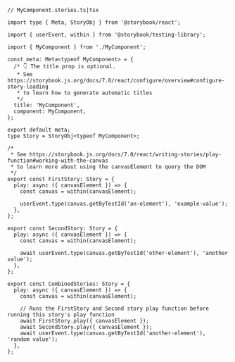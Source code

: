 ```tsx
// MyComponent.stories.ts|tsx

import type { Meta, StoryObj } from '@storybook/react';

import { userEvent, within } from '@storybook/testing-library';

import { MyComponent } from './MyComponent';

const meta: Meta<typeof MyComponent> = {
  /* 👇 The title prop is optional.
   * See https://storybook.js.org/docs/7.0/react/configure/overview#configure-story-loading
   * to learn how to generate automatic titles
   */
  title: 'MyComponent',
  component: MyComponent,
};

export default meta;
type Story = StoryObj<typeof MyComponent>;

/*
 * See https://storybook.js.org/docs/7.0/react/writing-stories/play-function#working-with-the-canvas
 * to learn more about using the canvasElement to query the DOM
 */
export const FirstStory: Story = {
  play: async ({ canvasElement }) => {
    const canvas = within(canvasElement);

    userEvent.type(canvas.getByTestId('an-element'), 'example-value');
  },
};

export const SecondStory: Story = {
  play: async ({ canvasElement }) => {
    const canvas = within(canvasElement);

    await userEvent.type(canvas.getByTestId('other-element'), 'another value');
  },
};

export const CombinedStories: Story = {
  play: async ({ canvasElement }) => {
    const canvas = within(canvasElement);

    // Runs the FirstStory and Second story play function before running this story's play function
    await FirstStory.play({ canvasElement });
    await SecondStory.play({ canvasElement });
    await userEvent.type(canvas.getByTestId('another-element'), 'random value');
  },
};
```
